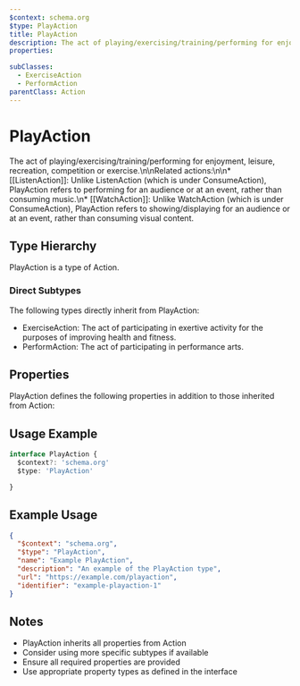 ```yaml
---
$context: schema.org
$type: PlayAction
title: PlayAction
description: The act of playing/exercising/training/performing for enjoyment, leisure, recreation, competition or exercise.\n\nRelated actions:\n\n* [[ListenAction]]: Unlike ListenAction (which is under ConsumeAction), PlayAction refers to performing for an audience or at an event, rather than consuming music.\n* [[WatchAction]]: Unlike WatchAction (which is under ConsumeAction), PlayAction refers to showing/displaying for an audience or at an event, rather than consuming visual content.
properties:

subClasses:
  - ExerciseAction
  - PerformAction
parentClass: Action
---
```


# PlayAction

The act of playing/exercising/training/performing for enjoyment, leisure, recreation, competition or exercise.\n\nRelated actions:\n\n* [[ListenAction]]: Unlike ListenAction (which is under ConsumeAction), PlayAction refers to performing for an audience or at an event, rather than consuming music.\n* [[WatchAction]]: Unlike WatchAction (which is under ConsumeAction), PlayAction refers to showing/displaying for an audience or at an event, rather than consuming visual content.

## Type Hierarchy

PlayAction is a type of Action.

### Direct Subtypes

The following types directly inherit from PlayAction:

- ExerciseAction: The act of participating in exertive activity for the purposes of improving health and fitness.
- PerformAction: The act of participating in performance arts.

## Properties

PlayAction defines the following properties in addition to those inherited from Action:



## Usage Example

```typescript
interface PlayAction {
  $context?: 'schema.org'
  $type: 'PlayAction'

}
```

## Example Usage

```json
{
  "$context": "schema.org",
  "$type": "PlayAction",
  "name": "Example PlayAction",
  "description": "An example of the PlayAction type",
  "url": "https://example.com/playaction",
  "identifier": "example-playaction-1"
}
```

## Notes

- PlayAction inherits all properties from Action
- Consider using more specific subtypes if available
- Ensure all required properties are provided
- Use appropriate property types as defined in the interface
